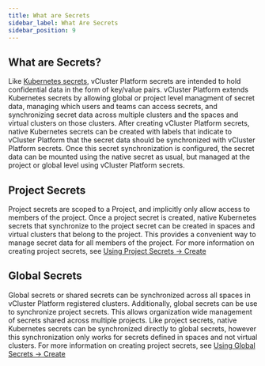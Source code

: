 ```yaml
---
title: What are Secrets
sidebar_label: What Are Secrets
sidebar_position: 9
---
```


## What are Secrets?

Like [Kubernetes secrets](https://kubernetes.io/docs/concepts/configuration/secret/), vCluster Platform secrets are intended to hold confidential data in the form of key/value pairs. vCluster Platform extends Kubernetes secrets by allowing global or project level managment of secret data, managing which users and teams can access secrets, and synchronizing secret data across multiple clusters and the spaces and virtual clusters on those clusters. After creating vCluster Platform secrets, native Kubernetes secrets can be created with labels that indicate to vCluster Platform that the secret data should be synchronized with vCluster Platform secrets. Once this secret synchronization is configured, the secret data can be mounted using the native secret as usual, but managed at the project or global level using vCluster Platform secrets.

## Project Secrets

Project secrets are scoped to a Project, and implicitly only allow access to members of the project. Once a project secret is created, native Kubernetes secrets that synchronize to the project secret can be created in spaces and virtual clusters that belong to the project. This provides a convenient way to manage secret data for all members of the project. For more information on creating project secrets, see [Using Project Secrets -> Create](./using-project-secrets/create-project-secrets.mdx)

## Global Secrets

Global secrets or shared secrets can be synchronized across all spaces in vCluster Platform registered clusters. Additionally, global secrets can be use to synchronize project secrets. This allows organization wide management of secrets shared across multiple projects. Like project secrets, native Kubernetes secrets can be synchronized directly to global secrets, however this synchronization only works for secrets defined in spaces and not virtual clusters. For more information on creating project secrets, see [Using Global Secrets -> Create](./using-global-secrets/create-global-secrets.mdx)
